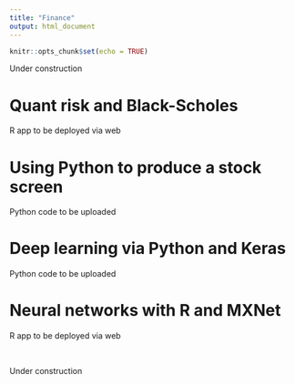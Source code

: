 ```yaml
---
title: "Finance"
output: html_document
---
```


```r
knitr::opts_chunk$set(echo = TRUE)
```
Under construction

# Quant risk and Black-Scholes

R app to be deployed via web 
<br>
 
# Using Python to produce a stock screen

Python code to be uploaded
<br>

# Deep learning via Python and Keras

Python code to be uploaded
<br>

# Neural networks with R and MXNet

R app to be deployed via web 

<br>

Under construction

